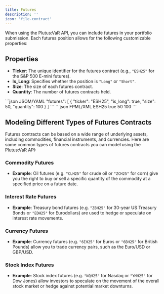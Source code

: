 ```yaml
---
title: Futures
description: ''
icon: 'file-contract'
---
```


When using the Plutus:VaR API, you can include futures in your portfolio submission. Each futures position allows for the following customizable properties:

## Properties

- **Ticker**: The unique identifier for the futures contract (e.g., `"ESH25"` for the S&P 500 E-mini futures).
- **Is_Long**: Specifies whether the position is `"Long"` or `"Short"`.
- **Size**: The size of each futures contract.
- **Quantity**: The number of futures contracts held.

<CodeGroup>
```json JSOM/YAML
"futures": [
    {
        "ticker": "ESH25",
        "is_long": true,
        "size": 50,
        "quantity": 100
    }
]
```
```json FPML/XML
<futures>
    <future>
        <ticker>ESH25</ticker>
        <is_long>true</is_long>
        <size>50</size>
        <quantity>100</quantity>
    </future>
</futures>
```
</CodeGroup>

## Modeling Different Types of Futures Contracts

Futures contracts can be based on a wide range of underlying assets, including commodities, financial instruments, and currencies. Here are some common types of futures contracts you can model using the Plutus:VaR API:

### Commodity Futures
- **Example**: Oil futures (e.g. `"CLH25"` for crude oil or `"ZCH25"` for corn) give you the right to buy or sell a specific quantity of the commodity at a specified price on a future date.
  
### Interest Rate Futures
- **Example**: Treasury bond futures (e.g. `"ZBH25"` for 30-year US Treasury Bonds or `"EDH25"` for Eurodollars) are used to hedge or speculate on interest rate movements.

### Currency Futures
- **Example**: Currency futures (e.g. `"6EH25"` for Euros or `"6BH25"` for British Pounds) allow you to trade currency pairs, such as the Euro/USD or GBP/USD.

### Stock Index Futures
- **Example**: Stock index futures (e.g. `"NQH25"` for Nasdaq or `"YMH25"` for Dow Jones) allow investors to speculate on the movement of the overall stock market or hedge against potential market downturns.